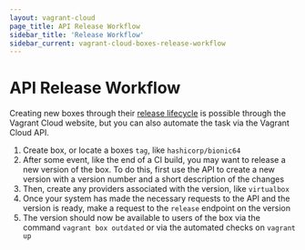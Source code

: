 ```yaml
---
layout: vagrant-cloud
page_title: API Release Workflow
sidebar_title: 'Release Workflow'
sidebar_current: vagrant-cloud-boxes-release-workflow
---
```


# API Release Workflow

Creating new boxes through their [release lifecycle](/docs/vagrant-cloud/boxes/lifecycle)
is possible through the Vagrant Cloud website, but you can also automate
the task via the Vagrant Cloud API.

1. Create box, or locate a boxes `tag`, like `hashicorp/bionic64`
2. After some event, like the end of a CI build, you may want to
   release a new version of the box. To do this, first use the API to
   create a new version with a version number and a short description
   of the changes
3. Then, create any providers associated with the version, like
   `virtualbox`
4. Once your system has made the necessary requests to the API and the
   version is ready, make a request to the `release` endpoint on the version
5. The version should now be available to users of the box via
   the command `vagrant box outdated` or via the automated checks on
   `vagrant up`
